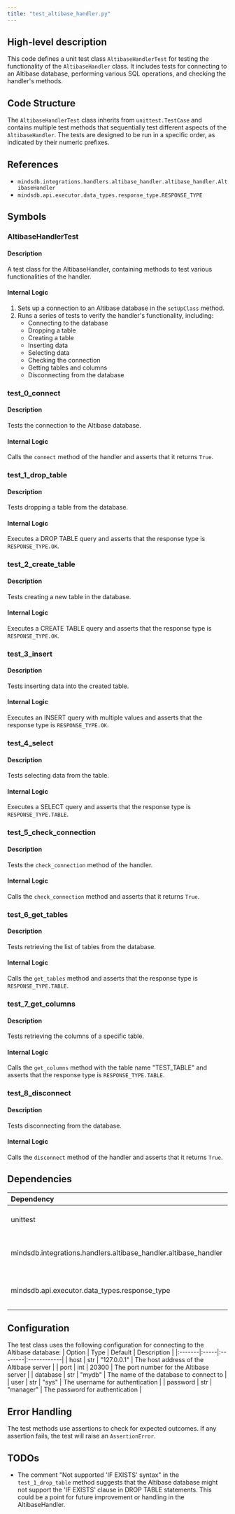 ```yaml
---
title: "test_altibase_handler.py"
---
```


## High-level description
This code defines a unit test class `AltibaseHandlerTest` for testing the functionality of the `AltibaseHandler` class. It includes tests for connecting to an Altibase database, performing various SQL operations, and checking the handler's methods.

## Code Structure
The `AltibaseHandlerTest` class inherits from `unittest.TestCase` and contains multiple test methods that sequentially test different aspects of the `AltibaseHandler`. The tests are designed to be run in a specific order, as indicated by their numeric prefixes.

## References
- `mindsdb.integrations.handlers.altibase_handler.altibase_handler.AltibaseHandler`
- `mindsdb.api.executor.data_types.response_type.RESPONSE_TYPE`

## Symbols

### AltibaseHandlerTest
#### Description
A test class for the AltibaseHandler, containing methods to test various functionalities of the handler.

#### Internal Logic
1. Sets up a connection to an Altibase database in the `setUpClass` method.
2. Runs a series of tests to verify the handler's functionality, including:
   - Connecting to the database
   - Dropping a table
   - Creating a table
   - Inserting data
   - Selecting data
   - Checking the connection
   - Getting tables and columns
   - Disconnecting from the database

### test_0_connect
#### Description
Tests the connection to the Altibase database.

#### Internal Logic
Calls the `connect` method of the handler and asserts that it returns `True`.

### test_1_drop_table
#### Description
Tests dropping a table from the database.

#### Internal Logic
Executes a DROP TABLE query and asserts that the response type is `RESPONSE_TYPE.OK`.

### test_2_create_table
#### Description
Tests creating a new table in the database.

#### Internal Logic
Executes a CREATE TABLE query and asserts that the response type is `RESPONSE_TYPE.OK`.

### test_3_insert
#### Description
Tests inserting data into the created table.

#### Internal Logic
Executes an INSERT query with multiple values and asserts that the response type is `RESPONSE_TYPE.OK`.

### test_4_select
#### Description
Tests selecting data from the table.

#### Internal Logic
Executes a SELECT query and asserts that the response type is `RESPONSE_TYPE.TABLE`.

### test_5_check_connection
#### Description
Tests the `check_connection` method of the handler.

#### Internal Logic
Calls the `check_connection` method and asserts that it returns `True`.

### test_6_get_tables
#### Description
Tests retrieving the list of tables from the database.

#### Internal Logic
Calls the `get_tables` method and asserts that the response type is `RESPONSE_TYPE.TABLE`.

### test_7_get_columns
#### Description
Tests retrieving the columns of a specific table.

#### Internal Logic
Calls the `get_columns` method with the table name "TEST_TABLE" and asserts that the response type is `RESPONSE_TYPE.TABLE`.

### test_8_disconnect
#### Description
Tests disconnecting from the database.

#### Internal Logic
Calls the `disconnect` method of the handler and asserts that it returns `True`.

## Dependencies
| Dependency | Purpose |
|:-----------|:--------|
| unittest | Provides the testing framework |
| mindsdb.integrations.handlers.altibase_handler.altibase_handler | Contains the AltibaseHandler class being tested |
| mindsdb.api.executor.data_types.response_type | Defines the RESPONSE_TYPE enum used in assertions |

## Configuration
The test class uses the following configuration for connecting to the Altibase database:
| Option | Type | Default | Description |
|:-------|:-----|:--------|:------------|
| host | str | "127.0.0.1" | The host address of the Altibase server |
| port | int | 20300 | The port number for the Altibase server |
| database | str | "mydb" | The name of the database to connect to |
| user | str | "sys" | The username for authentication |
| password | str | "manager" | The password for authentication |

## Error Handling
The test methods use assertions to check for expected outcomes. If any assertion fails, the test will raise an `AssertionError`.

## TODOs
- The comment "Not supported 'IF EXISTS' syntax" in the `test_1_drop_table` method suggests that the Altibase database might not support the 'IF EXISTS' clause in DROP TABLE statements. This could be a point for future improvement or handling in the AltibaseHandler.